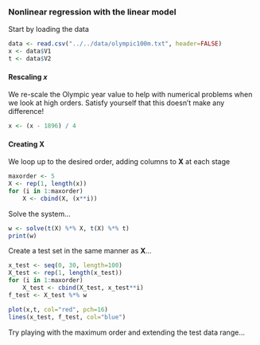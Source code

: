 
<h3>Nonlinear regression with the linear model</h3>
<p>Start by loading the data</p>

```r
data <- read.csv("../../data/olympic100m.txt", header=FALSE)
x <- data$V1
t <- data$V2
```

<h4>Rescaling $x$</h4>
<p>We re-scale the Olympic year value to help with numerical problems when we
look at high orders. Satisfy yourself that this doesn't make any difference!</p>

```r
x <- (x - 1896) / 4
```

<h4>Creating $\mathbf{X}$</h4>
<p>We loop up to the desired order, adding columns to $\mathbf{X}$ at each
stage</p>

```r
maxorder <- 5
X <- rep(1, length(x))
for (i in 1:maxorder)
    X <- cbind(X, (x**i))
```
    
<p>Solve the system...</p>

```r
w <- solve(t(X) %*% X, t(X) %*% t)
print(w)
```

Create a test set in the same manner as $\mathbf{X}$...

```r
x_test <- seq(0, 30, length=100)
X_test <- rep(1, length(x_test))
for (i in 1:maxorder)
    X_test <- cbind(X_test, x_test**i)
f_test <- X_test %*% w
```

```r
plot(x,t, col="red", pch=16)
lines(x_test, f_test, col="blue")
```

<p>Try playing with the maximum order and extending the test data range...</p>

